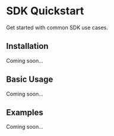 # SDK Quickstart

Get started with common SDK use cases.

## Installation

Coming soon...

## Basic Usage

Coming soon...

## Examples

Coming soon...
